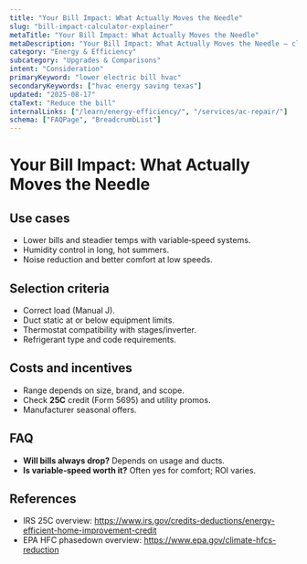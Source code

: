 ```yaml
---
title: "Your Bill Impact: What Actually Moves the Needle"
slug: "bill-impact-calculator-explainer"
metaTitle: "Your Bill Impact: What Actually Moves the Needle"
metaDescription: "Your Bill Impact: What Actually Moves the Needle — clear steps, practical detail, and when to call a pro in North Texas."
category: "Energy & Efficiency"
subcategory: "Upgrades & Comparisons"
intent: "Consideration"
primaryKeyword: "lower electric bill hvac"
secondaryKeywords: ["hvac energy saving texas"]
updated: "2025-08-17"
ctaText: "Reduce the bill"
internalLinks: ["/learn/energy-efficiency/", "/services/ac-repair/"]
schema: ["FAQPage", "BreadcrumbList"]
---
```


# Your Bill Impact: What Actually Moves the Needle



## Use cases
- Lower bills and steadier temps with variable‑speed systems.
- Humidity control in long, hot summers.
- Noise reduction and better comfort at low speeds.


## Selection criteria
- Correct load (Manual J).
- Duct static at or below equipment limits.
- Thermostat compatibility with stages/inverter.
- Refrigerant type and code requirements.


## Costs and incentives
- Range depends on size, brand, and scope.
- Check **25C** credit (Form 5695) and utility promos.
- Manufacturer seasonal offers.


## FAQ
- **Will bills always drop?** Depends on usage and ducts.
- **Is variable‑speed worth it?** Often yes for comfort; ROI varies.


## References
- IRS 25C overview: https://www.irs.gov/credits-deductions/energy-efficient-home-improvement-credit
- EPA HFC phasedown overview: https://www.epa.gov/climate-hfcs-reduction
